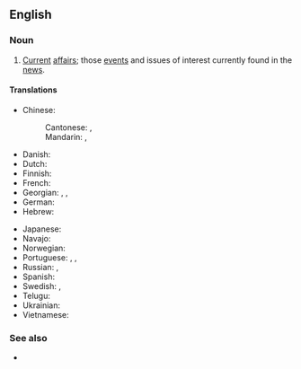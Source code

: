{{also|current-events}}
==English==

===Noun===
{{en-plural noun|sg=current event}}

# [[current|Current]] [[affairs]]; those [[event]]s and issues of interest currently found in the [[news]].

====Translations====
{{trans-top|news items}}
* Chinese:
*: Cantonese: {{t|yue|時事|sc=Hani}}, {{t|yue|时事|tr=si4 si6|sc=Hani}}
*: Mandarin: {{t+|cmn|時事|sc=Hani}}, {{t+|cmn|时事|tr=shíshì|sc=Hani}}
* Danish: {{t|da|[[aktuel]]le [[begivenhed]]er}}
* Dutch: {{t+|nl|actualiteiten}}
* Finnish: {{t|fi|[[ajankohtaiset]] [[uutiset]]}}
* French: {{t+|fr|actualités}}
* Georgian: {{t|ka|მიმდინარე მოვლენები}}, {{t|ka|ახლანდელი მოვლენები}}, {{t|ka|დღევანდელი მოვლენები}}
* German: {{t|de|[[aktuell]]es [[Tagesgeschehen]]|n}}
* Hebrew: {{t+|he|אֲקְטוּאַלְיָה|f|tr=aqtuálya|sc=Hebr}}
{{trans-mid}}
* Japanese: {{t+|ja|時事|tr=jiji}}
* Navajo: {{t|nv|ádahooníłígíí}}
* Norwegian: {{t|no|aktuelle hendelser}}
* Portuguese: {{t|pt|[[eventos]] [[atuais]]|m-p}}, {{t|pt|[[acontecimentos]] [[recentes]]|m-p}}, {{t+|pt|atualidades|f-p}}
* Russian: {{t+|ru|но́вости|f-p}}, {{t+|ru|теку́щие собы́тия|n-p}}
* Spanish: {{t|es|[[acontecimiento|acontecimientos]] de [[actualidad]]|m-p}}
* Swedish: {{t+|sv|aktualitet|alt=aktualiteter}}, {{t+|sv|aktuell|alt=aktuella}} {{t+|sv|händelse|alt=händelser}}
* Telugu: {{t+|te|ప్రస్తుత ఘటనలు|sc=Telu}}
* Ukrainian: {{t+|uk|пото́чні поді́ї|f-p}}
* Vietnamese: {{t+|vi|thời sự}}
{{trans-bottom}}

===See also===
* {{l|en|current affairs}}